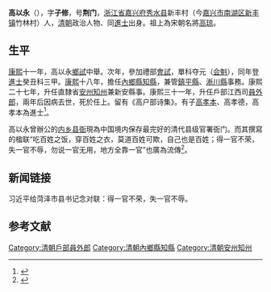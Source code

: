 '''高以永'''（{{bd|？||？|catIdx=K高}}），字'''子修'''，号'''荆门'''，[[浙江省|浙江省]][[嘉兴府|嘉兴府]][[秀水县|秀水县]]新丰村（今[[嘉兴市|嘉兴市]][[南湖区|南湖区]][[新丰镇|新丰镇]]竹林村）人，[[清朝|清朝]]政治人物、同[[進士|進士]]出身。祖上為宋朝名將[[高瓊_(宋朝)|高琼]]。

== 生平 ==
[[康熙|康熙]]十一年，高以永[[鄉試|鄉試]]中舉。次年，參加禮部[[會試|會試]]，單科夺元（[[会魁|会魁]]），同年登[[進士|進士]]癸丑科三甲。[[康熙|康熙]]十八年，擔任[[內鄉縣|內鄉縣]][[知縣|知縣]]，兼管[[鎮平縣|鎮平縣]]、[[淅川縣|淅川縣]]事務。康熙二十七年，升任直隸省[[安州|安州]][[知州|知州]]兼新安縣事。康熙三十一年，升任戶部江西司[[員外郎|員外郎]]，兩年后因病去世，死於任上。留有《高户部诗集》。有子[[高孝本|高孝本]]、高孝德，高孝本為進士<ref>{{cite web| url=http://www.neixiang.gov.cn/qm/ReadNews.asp?NewsID=7605| title=嘉兴高以永与河南内乡县衙| publisher=河南省内乡县衙博物馆| accessdate=September 10, 2011| author=闫子琦 刘哓明 刘鹏九}}{{dead link|date=2018年5月 |bot=InternetArchiveBot |fix-attempted=yes }}</ref>。

高以永曾辦公的[[内乡县衙|内乡县衙]]現為中国境内保存最完好的清代县级官署衙门。而其撰寫的楹联“吃百姓之饭，穿百姓之衣，莫道百姓可欺，自己也是百姓；得一官不荣，失一官不辱，勿说一官无用，地方全靠一官”也廣為流傳<ref name="gysc">{{cite web|url=http://www.neixiang.gov.cn/qm/ReadNews.asp?NewsID=20674|title=党和国家领导人对天下第一衙----内乡县衙的关注|publisher=内乡亲民网|date=2011年8月1日|language=zh-hans}}{{dead link|date=十一月 2017 |bot=InternetArchiveBot }}</ref>。

==新闻链接==

习近平给菏泽市县书记念对联：得一官不荣，失一官不辱。

==参考文献==
{{reflist}}
{{清朝人物小作品}}
{{康熙十二年癸丑科殿試金榜}}
{{DEFAULTSORT:Gao高}}
[[Category:清朝戶部員外郎|Category:清朝戶部員外郎]]
[[Category:清朝內鄉縣知縣|Category:清朝內鄉縣知縣]]
[[Category:清朝安州知州|Category:清朝安州知州]]